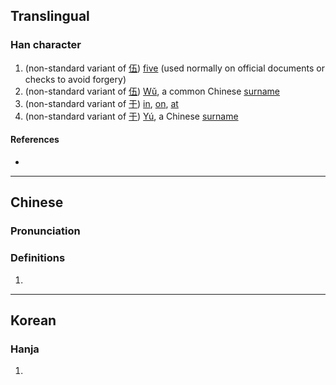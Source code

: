 {{character info}}
==Translingual==

===Han character===
{{Han char|rn=9|rad=人|as=03|sn=5|four=|canj=OMD|ids=⿰[[亻]][[于]]}}

# (non-standard variant of [[伍]]) [[five]] (used normally on official documents or checks to avoid forgery)
# (non-standard variant of [[伍]]) [[wǔ|Wǔ]], a common Chinese [[surname]]
# (non-standard variant of [[于]]) [[in]], [[on]], [[at]]
# (non-standard variant of [[于]]) [[yú|Yú]], a Chinese [[surname]]

====References====
* {{Han ref|kx=0094.051|dkj=|dj=|hdz=|uh=3435|ud=13365|bh=|bd=}}

----

==Chinese==
{{zh-forms}}

===Pronunciation===
{{zh-pron
|m=wǔ,yú
|c=ng5,yu1
|mc=
|oc=
|ma=
|cat=num,pn,prep
}}

===Definitions===
{{zh-hanzi}}

# {{rfdef|zh}}

----

==Korean==

===Hanja===
{{ko-hanja|선비|유}}

# {{rfdef|ko|sort=人03}}